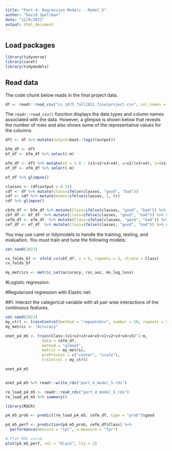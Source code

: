 ```yaml
---
title: "Part 4: Regression Models - Model 5"
author: "David Spellman"
date: "12/9/2021"
output: html_document
---
```


## Load packages
```r
library(tidyverse)
library(caret)
library(tidymodels)
```

## Read data

The code chunk below reads in the final project data.  

```r
df <- readr::read_csv("cs_1675_fall2021_finalproject.csv", col_names = TRUE)
```

The `readr::read_csv()` function displays the data types and column names associated with the data. However, a glimpse is shown below that reveals the number of rows and also shows some of the representative values for the columns.  

```r
dft <- df %>% mutate(output=boot::logit(output))

bfm_df <- dft
bf_df <- bfm_df %>% select(-m)

efm_df <- dft %>% mutate(x5 = 1.0 - (x1+x2+x3+x4), w=x2/(x3+x4), z=(x1+x2)/(x4+x5), t=v1*v2)
ef_df <- efm_df %>% select(-m)

ef_df %>% glimpse()
```

```r

classes <- (df$output < 0.33)
cdf <- df %>% mutate(Class=ifelse(classes, "good", "bad"))
cdf <- cdf %>% mutate(event=ifelse(classes, 1, 0))
cdf %>% glimpse()

cbfm_df <- bfm_df %>% mutate(Class=ifelse(classes, "good", "bad")) %>% select(-output)
cbf_df <- bf_df  %>% mutate(Class=ifelse(classes, "good", "bad")) %>% select(-output)
cefm_df <- efm_df  %>% mutate(Class=ifelse(classes, "good", "bad")) %>% select(-output)
cef_df <- ef_df  %>% mutate(Class=ifelse(classes, "good", "bad")) %>% select(-output)

```


You may use caret or tidymodels to handle the training, testing, and evaluation.
You must train and tune the following models:

```r
set.seed(2021)

cv_folds_bf <- vfold_cv(cbf_df, v = 5, repeats = 3, strata = Class)
cv_folds_bf

my_metrics <- metric_set(accuracy, roc_auc, mn_log_loss)
```

#Logistic regression:

#Regularized regression with Elastic net:

##1. Interact the categorical variable with all pair wise interactions of the continuous features.
  
```r
set.seed(2021)
my_ctrl <- trainControl(method = "repeatedcv", number = 10, repeats = 5)
my_metric <- "Accuracy"

enet_p4_m5 <- train(Class~(x1+x2+x3+x4+x5+v1+v2+v3+v4+v5)^2:m,
                data = cefm_df,
                method = "glmnet",
                metric = my_metric,
                preProcess = c("center", "scale"),
                trControl = my_ctrl)

enet_p4_m5
```

```r
```

```r
enet_p4_m5 %>% readr::write_rds("part_4_model_5.rds")
```

```r
re_load_p4_m5 <- readr::read_rds("part_4_model_5.rds")
re_load_p4_m5 %>% summary()

library(ROCR)

p4_m5_prob <- predict(re_load_p4_m5, cefm_df, type = "prob")$good

p4_m5_perf <- prediction(p4_m5_prob, cefm_df$Class) %>%
  performance(measure = "tpr", x.measure = "fpr")

# Plot ROC curve
plot(p4_m5_perf, col = "black", lty = 2)
```


